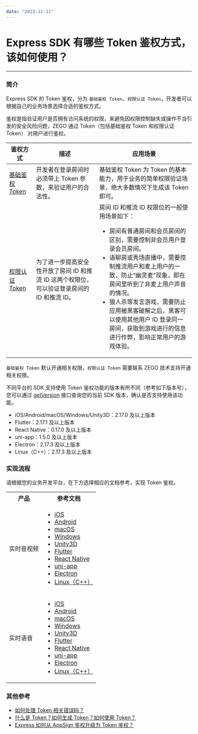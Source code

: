 ```yaml
---
date: "2023-12-11"
---
```

# Express SDK 有哪些 Token 鉴权方式，该如何使用？

- - -

### 简介

Express SDK 的 Token 鉴权，分为 `基础鉴权 Token`、`权限认证 Token`，开发者可以根据自己的业务场景选择合适的鉴权方式。

鉴权是指验证用户是否拥有访问系统的权限，来避免因权限控制缺失或操作不当引发的安全风险问题，ZEGO 通过 Token（包括基础鉴权 Token 和权限认证 Token） 对用户进行鉴权。


|鉴权方式|描述|应用场景|
|-|-|-|
|[基础鉴权 Token](!Integration/User_Access_Control#tab_item1)|开发者在登录房间时必须带上 Token 参数，来验证用户的合法性。|基础鉴权 Token 为 Token 的基本能力，用于业务的简单权限验证场景，绝大多数情况下生成该 Token 即可。 |
|[权限认证 Token](!Integration/User_Access_Control#tab_item1)|为了进一步提高安全性开放了房间 ID 和推流 ID 这两个权限位，可以验证登录房间的 ID 和推流 ID。|房间 ID 和推流 ID 权限位的一般使用场景如下：<ul><li>房间有普通房间和会员房间的区别，需要控制非会员用户登录会员房间。</li><li>语聊房或秀场直播中，需要控制推流用户和麦上用户的一致，防止“幽灵麦”现象，即在房间里听到了非麦上用户声音的情况。</li><li>狼人杀等发言游戏，需要防止应用被黑客破解之后，黑客可以使用其他用户 ID 登录同一房间，获取到游戏进行的信息进行作弊，影响正常用户的游戏体验。</li></ul>|


<Warning title="注意">


`基础鉴权 Token` 默认开通相关权限，`权限认证 Token` 需要联系 ZEGO 技术支持开通相关权限。

</Warning>



不同平台的 SDK 支持使用 Token 鉴权功能的版本有所不同（参考如下版本号），您可以通过 [getVersion](https://doc-zh.zego.im/article/api?doc=Express_Video_SDK_API~Java~class~im-zego-zegoexpress-zego-express-engine#get-version) 接口查询您的当前 SDK 版本，确认是否支持使用该功能。

- iOS/Android/macOS/Windows/Unity3D：2.17.0 及以上版本
- Flutter：2.17.1 及以上版本
- React Native：0.17.0 及以上版本
- uni-app：1.5.0 及以上版本
- Electron：2.17.3 及以上版本
- Linux（C++）：2.17.3 及以上版本

### 实现流程

请根据您的业务开发平台，在下方选择相应的文档参考，实现 Token 鉴权。

<table>
  
<tbody><tr>
<th>产品</th>
<th>参考文档</th>
</tr>
<tr>
<td>实时音视频</td>
<td><ul><li><a target="_blank" href="/real-time-video-ios-oc/communication/using-token-authentication">iOS</a></li><li><a target="_blank" href="/real-time-video-android-java/communication/using-token-authentication">Android</a></li><li><a target="_blank" href="/real-time-video-macos-oc/communication/using-token-authentication">macOS</a></li><li><a target="_blank" href="/real-time-video-windows-cpp/communication/using-token-authentication">Windows</a></li><li><a target="_blank" href="/real-time-video-u3d-cs/communication/using-token-authentication">Unity3D</a></li><li><a target="_blank" href="/real-time-video-flutter/communication/using-token-authentication">Flutter</a></li><li><a target="_blank" href="/real-time-video-rn/communication/using-token-authentication">React Native</a></li><li><a target="_blank" href="/real-time-video-uniapp/communication/using-token-authentication">uni-app</a></li><li><a target="_blank" href="/real-time-video-electron-js/communication/using-token-authentication">Electron</a></li><li><a target="_blank" href="/real-time-video-linux-cpp/communication/using-token-authentication">Linux（C++）</a></li></ul></td>
</tr>
<tr>
<td>实时语音</td>
<td><ul><li><a target="_blank" href="/real-time-voice-ios/communication/using-token-authentication">iOS</a></li><li><a target="_blank" href="/real-time-voice-android/communication/using-token-authentication">Android</a></li><li><a target="_blank" href="/real-time-voice-macos/communication/using-token-authentication">macOS</a></li><li><a target="_blank" href="/real-time-voice-windows/communication/using-token-authentication">Windows</a></li><li><a target="_blank" href="/real-time-voice-u3d/communication/using-token-authentication">Unity3D</a></li><li><a target="_blank" href="/real-time-voice-flutter/communication/using-token-authentication">Flutter</a></li><li><a target="_blank" href="/real-time-voice-rn/communication/using-token-authentication">React Native</a></li><li><a target="_blank" href="/real-time-voice-uniapp/communication/using-token-authentication">uni-app</a></li><li><a target="_blank" href="/real-time-voice-electron/communication/using-token-authentication">Electron</a></li><li><a target="_blank" href="/real-time-voice-linux/communication/using-token-authentication">Linux（C++）</a></li></ul></td>
</tr>
</tbody></table>


### 其他参考

- [如何处理 Token 相关错误码？](https://doc-zh.zego.im/faq/token_error)
- [什么是 Token？如何生成 Token？如何使用 Token？](http://doc-zh.zego.im/faq/token_usage)
- [Express 如何从 AppSign 鉴权升级为 Token 鉴权？](http://doc-zh.zego.im/faq/token_upgrade)